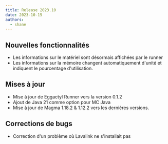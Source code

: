 ```yaml
---
title: Release 2023.10
date: 2023-10-15
authors:
  - shane
---
```


## Nouvelles fonctionnalités

- Les informations sur le matériel sont désormais affichées par le runner
- Les informations sur la mémoire changent automatiquement d'unité et indiquent le pourcentage d'utilisation.

## Mises à jour

- Mise à jour de Eggactyl Runner vers la version 0.1.2
- Ajout de Java 21 comme option pour MC Java
- Mise à jour de Magma 1.18.2 & 1.12.2 vers les dernières versions.

## Corrections de bugs

- Correction d'un problème où Lavalink ne s'installait pas
